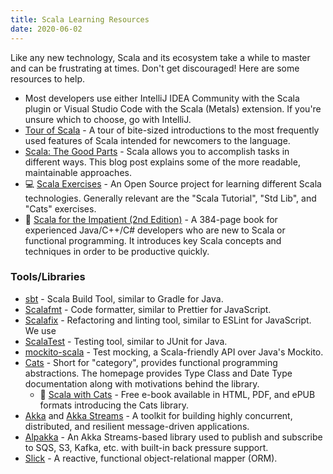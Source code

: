 ```yaml
---
title: Scala Learning Resources
date: 2020-06-02
---
```


Like any new technology, Scala and its ecosystem take a while to master and can be frustrating at times. Don't get discouraged! Here are some resources to help.

- Most developers use either IntelliJ IDEA Community with the Scala plugin or Visual Studio Code with the Scala (Metals) extension. If you're unsure which to choose, go with IntelliJ.
- [Tour of Scala](https://docs.scala-lang.org/tour/tour-of-scala.html) - A tour of bite-sized introductions to the most frequently used features of Scala intended for newcomers to the language.
- [Scala: The Good Parts](https://rocky.dev/scala-the-good-parts) - Scala allows you to accomplish tasks in different ways. This blog post explains some of the more readable, maintainable approaches.
- 💻 [Scala Exercises](https://www.scala-exercises.org/) - An Open Source project for learning different Scala technologies. Generally relevant are the "Scala Tutorial", "Std Lib", and "Cats" exercises.
- 📖 [Scala for the Impatient (2nd Edition)](https://www.amazon.com/dp/0134540565/ref=cm_sw_su_dp) - A 384-page book for experienced Java/C++/C# developers who are new to Scala or functional programming. It introduces key Scala concepts and techniques in order to be productive quickly.

### Tools/Libraries

- [sbt](https://www.scala-sbt.org/index.html) - Scala Build Tool, similar to Gradle for Java.
- [Scalafmt](https://scalameta.org/scalafmt/) - Code formatter, similar to Prettier for JavaScript.
- [Scalafix](https://scalacenter.github.io/scalafix/) - Refactoring and linting tool, similar to ESLint for JavaScript. We use
- [ScalaTest](https://www.scalatest.org/) - Testing tool, similar to JUnit for Java.
- [mockito-scala](https://github.com/mockito/mockito-scala) - Test mocking, a Scala-friendly API over Java's Mockito.
- [Cats](https://typelevel.org/cats/) - Short for "category", provides functional programming abstractions. The homepage provides Type Class and Date Type documentation along with motivations behind the library.
  - 📖 [Scala with Cats](https://www.scalawithcats.com/dist/scala-with-cats.html) - Free e-book available in HTML, PDF, and ePUB formats introducing the Cats library.
- [Akka](https://akka.io/) and [Akka Streams](https://doc.akka.io/docs/akka/current/stream/index.html) - A toolkit for building highly concurrent, distributed, and resilient message-driven applications.
- [Alpakka](https://doc.akka.io/docs/alpakka/current/) - An Akka Streams-based library used to publish and subscribe to SQS, S3, Kafka, etc. with built-in back pressure support.
- [Slick](https://scala-slick.org/) - A reactive, functional object-relational mapper (ORM).
